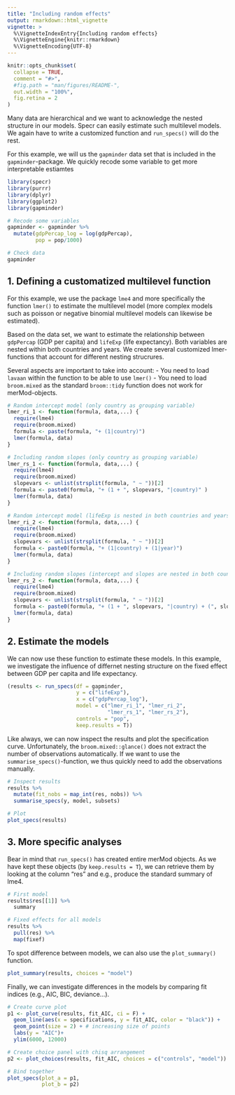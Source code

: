 ```yaml
---
title: "Including random effects"
output: rmarkdown::html_vignette
vignette: >
  %\VignetteIndexEntry{Including random effects}
  %\VignetteEngine{knitr::rmarkdown}
  %\VignetteEncoding{UTF-8}
---
```


```r
knitr::opts_chunk$set(
  collapse = TRUE,
  comment = "#>",
  #fig.path = "man/figures/README-",
  out.width = "100%",
  fig.retina = 2
)
```

Many data are hierarchical and we want to acknowledge the nested structure in our models. Specr can easily estimate such multilevel models. We again have to write a customized function and `run_specs()` will do the rest. 

For this example, we will us the `gapminder` data set that is included in the `gapminder`-package. We quickly recode some variable to get more interpretable estiamtes 

```r
library(specr)
library(purrr)
library(dplyr)
library(ggplot2)
library(gapminder)

# Recode some variables
gapminder <- gapminder %>%
  mutate(gdpPercap_log = log(gdpPercap),
         pop = pop/1000)

# Check data
gapminder
```

## 1. Defining a customatized multilevel function

For this example, we use the package `lme4` and more specifically the function `lmer()` to estimate the multilevel model (more complex models such as poisson or negative binomial multilevel models can likewise be estimated). 

Based on the data set, we want to estimate the relationship between `gdpPercap` (GDP per capita) and `lifeExp` (life expectancy). Both variables are nested within both countries and years. We create several customized lmer-functions that account for different nesting strucrures. 

Several aspects are important to take into account: 
- You need to load `lavaan` within the function to be able to use `lmer()`
- You need to load `broom.mixed` as the standard `broom::tidy` function does not work for merMod-objects.


```r
# Random intercept model (only country as grouping variable)
lmer_ri_1 <- function(formula, data,...) {
  require(lme4)
  require(broom.mixed)
  formula <- paste(formula, "+ (1|country)")
  lmer(formula, data)
}

# Including random slopes (only country as grouping variable)
lmer_rs_1 <- function(formula, data,...) {
  require(lme4)
  require(broom.mixed)
  slopevars <- unlist(strsplit(formula, " ~ "))[2]
  formula <- paste0(formula, "+ (1 + ", slopevars, "|country)" )
  lmer(formula, data)
}

# Random intercept model (lifeExp is nested in both countries and years)
lmer_ri_2 <- function(formula, data,...) {
  require(lme4)
  require(broom.mixed)
  slopevars <- unlist(strsplit(formula, " ~ "))[2]
  formula <- paste0(formula, "+ (1|country) + (1|year)")
  lmer(formula, data)
}

# Including random slopes (intercept and slopes are nested in both countries and years)
lmer_rs_2 <- function(formula, data,...) {
  require(lme4)
  require(broom.mixed)
  slopevars <- unlist(strsplit(formula, " ~ "))[2]
  formula <- paste0(formula, "+ (1 + ", slopevars, "|country) + (", slopevars, "|year)" )
  lmer(formula, data)
}
```

## 2. Estimate the models

We can now use these function to estimate these models. In this example, we investigate the influence of differnet nesting structure on the fixed effect between GDP per capita and life expectancy.

```r
(results <- run_specs(df = gapminder,
                      y = c("lifeExp"),
                      x = c("gdpPercap_log"), 
                      model = c("lmer_ri_1", "lmer_ri_2", 
                                "lmer_rs_1", "lmer_rs_2"),
                      controls = "pop",
                      keep.results = T))
```

Like always, we can now inspect the results and plot the specification curve. Unfortunately, the `broom.mixed::glance()` does not extract the number of observations automatically. If we want to use the `summarise_specs()`-function, we thus quickly need to add the observations manually. 

```r
# Inspect results
results %>%
  mutate(fit_nobs = map_int(res, nobs)) %>%
  summarise_specs(y, model, subsets)

# Plot
plot_specs(results)
```

## 3. More specific analyses

Bear in mind that `run_specs()` has created entire merMod objects. As we have kept these objects (by `keep.results = T`), we can retrieve them by looking at the column "res" and e.g., produce the standard summary of lme4. 

```r
# First model
results$res[[1]] %>% 
  summary

# Fixed effects for all models
results %>%
  pull(res) %>%
  map(fixef) 
```

To spot difference between models, we can also use the `plot_summary()` function.

```r
plot_summary(results, choices = "model")
```


Finally, we can investigate differences in the models by comparing fit indices (e.g., AIC, BIC, deviance...). 

```r
# Create curve plot
p1 <- plot_curve(results, fit_AIC, ci = F) +
  geom_line(aes(x = specifications, y = fit_AIC, color = "black")) +
  geom_point(size = 2) + # increasing size of points
  labs(y = "AIC")+
  ylim(6000, 12000)

# Create choice panel with chisq arrangement
p2 <- plot_choices(results, fit_AIC, choices = c("controls", "model"))

# Bind together
plot_specs(plot_a = p1,
           plot_b = p2)
```


